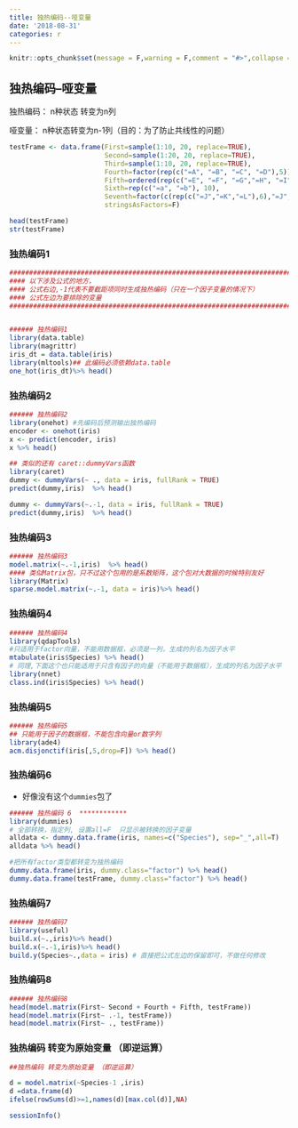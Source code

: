 ```yaml
---
title: 独热编码--哑变量
date: '2018-08-31'
categories: r
---
```



```r
knitr::opts_chunk$set(message = F,warning = F,comment = "#>",collapse = TRUE)
```

## 独热编码--哑变量

独热编码： n种状态 转变为n列

哑变量： n种状态转变为n-1列（目的：为了防止共线性的问题）

```r
testFrame <- data.frame(First=sample(1:10, 20, replace=TRUE),
                        Second=sample(1:20, 20, replace=TRUE),
                        Third=sample(1:10, 20, replace=TRUE),
                        Fourth=factor(rep(c("=A", "=B", "=C", "=D"),5)),
                        Fifth=ordered(rep(c("=E", "=F", "=G","=H", "=I"), 4)),
                        Sixth=rep(c("=a", "=b"), 10),
                        Seventh=factor(c(rep(c("=J","=K","=L"),6),"=J","=K")) , 
                        stringsAsFactors=F)

head(testFrame)
str(testFrame)

```

### 独热编码1  

```r
###########################################################################
#### 以下涉及公式的地方，
#### 公式右边,-1代表不要截距项同时生成独热编码（只在一个因子变量的情况下）
#### 公式左边为要排除的变量
###########################################################################


###### 独热编码1  
library(data.table)
library(magrittr)
iris_dt = data.table(iris)
library(mltools)## 此编码必须依赖data.table
one_hot(iris_dt)%>% head()

```



### 独热编码2

```r
###### 独热编码2
library(onehot) #先编码后预测输出独热编码
encoder <- onehot(iris)
x <- predict(encoder, iris)
x %>% head()

## 类似的还有 caret::dummyVars函数
library(caret)
dummy <- dummyVars(~ ., data = iris, fullRank = TRUE)
predict(dummy,iris)  %>% head()

dummy <- dummyVars(~.-1, data = iris, fullRank = TRUE)
predict(dummy,iris)  %>% head()

```

### 独热编码3

```r
###### 独热编码3
model.matrix(~.-1,iris)  %>% head()
#### 类似Matrix包，只不过这个包用的是系数矩阵，这个包对大数据的时候特别友好
library(Matrix)
sparse.model.matrix(~.-1, data = iris)%>% head()

```

### 独热编码4

```r

###### 独热编码4
library(qdapTools)
#只适用于factor向量，不能用数据框，必须是一列，生成的列名为因子水平
mtabulate(iris$Species) %>% head()
# 同理,下面这个也只能适用于只含有因子的向量（不能用于数据框），生成的列名为因子水平
library(nnet)
class.ind(iris$Species) %>% head()

```

### 独热编码5

```r
###### 独热编码5
## 只能用于因子的数据框，不能包含向量or数字列
library(ade4)
acm.disjonctif(iris[,5,drop=F]) %>% head()

```



### 独热编码6 

- 好像没有这个`dummies`包了
```r
###### 独热编码 6  ************
library(dummies)
# 全部转换，指定列, 设置all=F  只显示被转换的因子变量
alldata <- dummy.data.frame(iris, names=c("Species"), sep="_",all=T)
alldata %>% head() 

#把所有factor类型都转变为独热编码
dummy.data.frame(iris, dummy.class="factor") %>% head()
dummy.data.frame(testFrame, dummy.class="factor") %>% head() 

```



### 独热编码7

```r
###### 独热编码7
library(useful)
build.x(~.,iris)%>% head()
build.x(~.-1,iris)%>% head()
build.y(Species~.,data = iris) # 直接把公式左边的保留即可，不做任何修改
```



### 独热编码8

```r
###### 独热编码8
head(model.matrix(First~ Second + Fourth + Fifth, testFrame)) 
head(model.matrix(First~ .-1, testFrame))
head(model.matrix(First~ ., testFrame))

```

### 独热编码 转变为原始变量 （即逆运算）

```r
##独热编码 转变为原始变量 （即逆运算）

d = model.matrix(~Species-1 ,iris) 
d =data.frame(d)
ifelse(rowSums(d)>=1,names(d)[max.col(d)],NA)

```

```r
sessionInfo()
```

